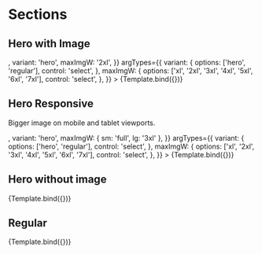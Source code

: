 

<Meta title="Patterns/Section" component={Section} />


# Sections

## Hero with Image

<Canvas>
  <Story
    name="Hero with Image"
    args={{
      title:
        'Thank you for sending a message! We have sent a copy to your inbox.',
      text: 'Auto-Center Grenchen AG has received your message. A common response time is around 1 to 4 days.',
      image: <img src="https://via.placeholder.com/302x320" />,
      variant: 'hero',
      maxImgW: '2xl',
    }}
    argTypes={{
      variant: {
        options: ['hero', 'regular'],
        control: 'select',
      },
      maxImgW: {
        options: ['xl', '2xl', '3xl', '4xl', '5xl', '6xl', '7xl'],
        control: 'select',
      },
    }}
  >
    {Template.bind({})}
  </Story>
</Canvas>

<ArgsTable story="Hero with Image" />

## Hero Responsive

Bigger image on mobile and tablet viewports.

<Canvas>
  <Story
    name="Hero Responsive"
    args={{
      title:
        'Thank you for sending a message! We have sent a copy to your inbox.',
      text: 'Auto-Center Grenchen AG has received your message. A common response time is around 1 to 4 days.',
      image: <img src="https://via.placeholder.com/302x320" />,
      variant: 'hero',
      maxImgW: { sm: 'full', lg: '3xl' },
    }}
    argTypes={{
      variant: {
        options: ['hero', 'regular'],
        control: 'select',
      },
      maxImgW: {
        options: ['xl', '2xl', '3xl', '4xl', '5xl', '6xl', '7xl'],
        control: 'select',
      },
    }}
  >
    {Template.bind({})}
  </Story>
</Canvas>

<ArgsTable story="Hero Responsive" />

## Hero without image

<Canvas>
  <Story
    name="Hero without image"
    args={{
      title:
        'Thank you for sending a message! We have sent a copy to your inbox.',
      text: 'Auto-Center Grenchen AG has received your message. A common response time is around 1 to 4 days.',
      variant: 'hero',
    }}
    argTypes={{
      variant: {
        options: ['hero', 'regular'],
        control: 'select',
      },
    }}
  >
    {Template.bind({})}
  </Story>
</Canvas>

<ArgsTable story="Hero without image" />

## Regular

<Canvas>
  <Story
    name="Regular"
    args={{
      title:
        'Thank you for sending a message! We have sent a copy to your inbox.',
      text: 'Auto-Center Grenchen AG has received your message. A common response time is around 1 to 4 days.',
      variant: 'regular',
    }}
    argTypes={{
      variant: {
        options: ['hero', 'regular'],
        control: 'select',
      },
    }}
  >
    {Template.bind({})}
  </Story>
</Canvas>

<ArgsTable story="Regular" />
